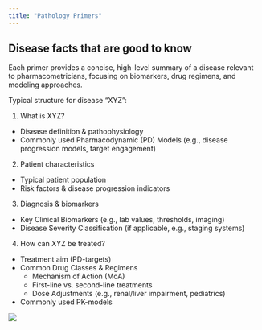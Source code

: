 ```yaml
---
title: "Pathology Primers"
---
```


## Disease facts that are good to know

Each primer provides a concise, high-level summary of a disease relevant to pharmacometricians, focusing on biomarkers, drug regimens, and modeling approaches.

Typical structure for disease "XYZ":

1. What is XYZ?
  * Disease definition & pathophysiology
  * Commonly used Pharmacodynamic (PD) Models (e.g., disease progression models, target engagement)
2. Patient characteristics
  * Typical patient population
  * Risk factors & disease progression indicators
3. Diagnosis & biomarkers
  * Key Clinical Biomarkers (e.g., lab values, thresholds, imaging)
  * Disease Severity Classification (if applicable, e.g., staging systems)
4. How can XYZ be treated?
  * Treatment aim (PD-targets)
  * Common Drug Classes & Regimens
    * Mechanism of Action (MoA)
    * First-line vs. second-line treatments
    * Dose Adjustments (e.g., renal/liver impairment, pediatrics)
  * Commonly used PK-models

![](./images/index_pathology.avif)

